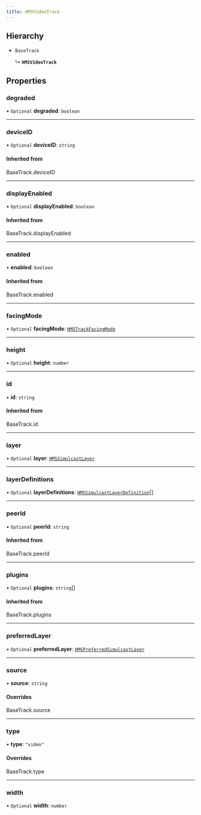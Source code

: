 ```yaml
---
title: HMSVideoTrack
---
```


## Hierarchy

- `BaseTrack`

  ↳ **`HMSVideoTrack`**

## Properties

### degraded

• `Optional` **degraded**: `boolean`

---

### deviceID

• `Optional` **deviceID**: `string`

#### Inherited from

BaseTrack.deviceID

---

### displayEnabled

• `Optional` **displayEnabled**: `boolean`

#### Inherited from

BaseTrack.displayEnabled

---

### enabled

• **enabled**: `boolean`

#### Inherited from

BaseTrack.enabled

---

### facingMode

• `Optional` **facingMode**: [`HMSTrackFacingMode`](/api-reference/javascript/v2/home/content#hmstrackfacingmode)

---

### height

• `Optional` **height**: `number`

---

### id

• **id**: `string`

#### Inherited from

BaseTrack.id

---

### layer

• `Optional` **layer**: [`HMSSimulcastLayer`](/api-reference/javascript/v2/enums/HMSSimulcastLayer)

---

### layerDefinitions

• `Optional` **layerDefinitions**: [`HMSSimulcastLayerDefinition`](/api-reference/javascript/v2/interfaces/HMSSimulcastLayerDefinition)[]

---

### peerId

• `Optional` **peerId**: `string`

#### Inherited from

BaseTrack.peerId

---

### plugins

• `Optional` **plugins**: `string`[]

#### Inherited from

BaseTrack.plugins

---

### preferredLayer

• `Optional` **preferredLayer**: [`HMSPreferredSimulcastLayer`](/api-reference/javascript/v2/modules#hmspreferredsimulcastlayer)

---

### source

• **source**: `string`

#### Overrides

BaseTrack.source

---

### type

• **type**: `"video"`

#### Overrides

BaseTrack.type

---

### width

• `Optional` **width**: `number`
